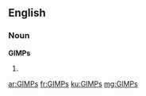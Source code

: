 ==English==

===Noun===
'''GIMPs'''

# {{plural of|[[GIMP]]}}

[[ar:GIMPs]]
[[fr:GIMPs]]
[[ku:GIMPs]]
[[mg:GIMPs]]